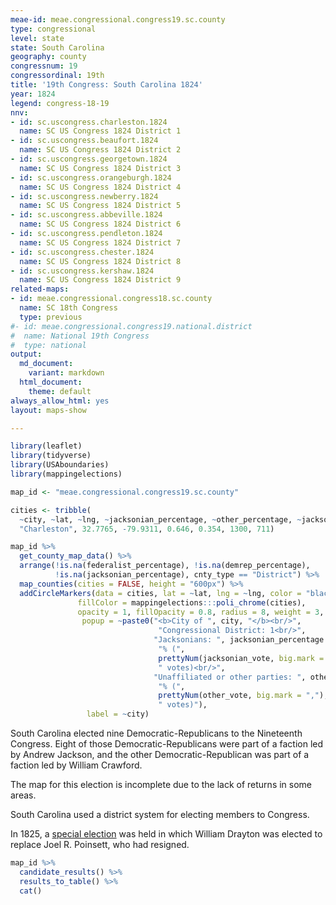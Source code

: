 ```yaml
---
meae-id: meae.congressional.congress19.sc.county
type: congressional
level: state
state: South Carolina
geography: county
congressnum: 19
congressordinal: 19th
title: '19th Congress: South Carolina 1824'
year: 1824
legend: congress-18-19
nnv:
- id: sc.uscongress.charleston.1824
  name: SC US Congress 1824 District 1
- id: sc.uscongress.beaufort.1824
  name: SC US Congress 1824 District 2
- id: sc.uscongress.georgetown.1824
  name: SC US Congress 1824 District 3
- id: sc.uscongress.orangeburgh.1824
  name: SC US Congress 1824 District 4
- id: sc.uscongress.newberry.1824
  name: SC US Congress 1824 District 5
- id: sc.uscongress.abbeville.1824
  name: SC US Congress 1824 District 6
- id: sc.uscongress.pendleton.1824
  name: SC US Congress 1824 District 7
- id: sc.uscongress.chester.1824
  name: SC US Congress 1824 District 8
- id: sc.uscongress.kershaw.1824
  name: SC US Congress 1824 District 9
related-maps:
- id: meae.congressional.congress18.sc.county 
  name: SC 18th Congress
  type: previous
#- id: meae.congressional.congress19.national.district
#  name: National 19th Congress
#  type: national
output:
  md_document:
    variant: markdown
  html_document:
    theme: default
always_allow_html: yes
layout: maps-show

---
```


```r
library(leaflet)
library(tidyverse)
library(USAboundaries)
library(mappingelections)

map_id <- "meae.congressional.congress19.sc.county"

cities <- tribble(
  ~city, ~lat, ~lng, ~jacksonian_percentage, ~other_percentage, ~jacksonian_vote, ~other_vote,
  "Charleston", 32.7765, -79.9311, 0.646, 0.354, 1300, 711)
```

<div class="map">

```r
map_id %>%
  get_county_map_data() %>%
  arrange(!is.na(federalist_percentage), !is.na(demrep_percentage), 
          !is.na(jacksonian_percentage), cnty_type == "District") %>%
  map_counties(cities = FALSE, height = "600px") %>% 
  addCircleMarkers(data = cities, lat = ~lat, lng = ~lng, color = "black",
               fillColor = mappingelections:::poli_chrome(cities),
               opacity = 1, fillOpacity = 0.8, radius = 8, weight = 3,
                popup = ~paste0("<b>City of ", city, "</b><br/>",
                                 "Congressional District: 1<br/>",
                                "Jacksonians: ", jacksonian_percentage * 100,
                                 "% (", 
                                 prettyNum(jacksonian_vote, big.mark = ","),
                                 " votes)<br/>",
                                "Unaffiliated or other parties: ", other_percentage * 100,
                                 "% (", 
                                 prettyNum(other_vote, big.mark = ","),
                                 " votes)"),
                 label = ~city)

```

</div>

South Carolina elected nine Democratic-Republicans to the Nineteenth Congress. Eight of those Democratic-Republicans were part of a faction led by Andrew Jackson, and the other Democratic-Republican was part of a faction led by William Crawford.

The map for this election is incomplete due to the lack of returns in some areas.

South Carolina used a district system for electing members to Congress. 

In 1825, a [special election](https://elections.lib.tufts.edu/catalog/tufts:sc.uscongress.special.charleston.1825) was held in which William Drayton was elected to replace Joel R. Poinsett, who had resigned.

<div class="results-table">

```r
map_id %>%
  candidate_results() %>%
  results_to_table() %>%
  cat()
```

</div>
